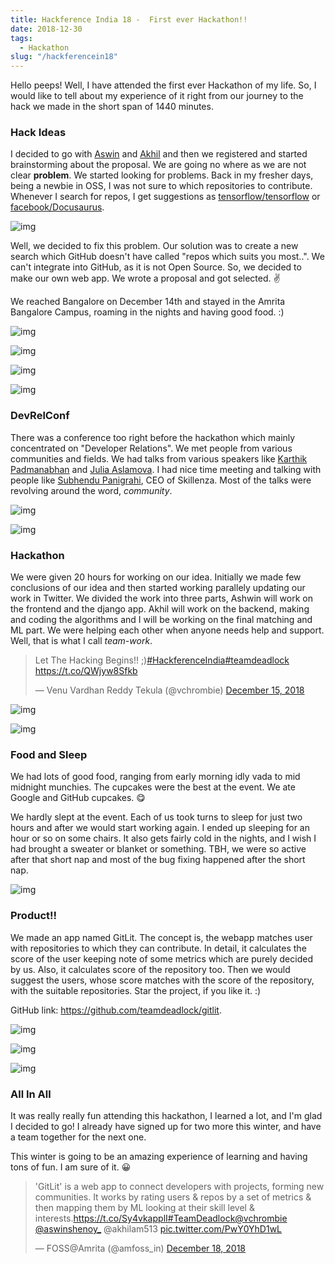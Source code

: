 ```yaml
---
title: Hackference India 18 -  First ever Hackathon!!
date: 2018-12-30
tags:
  - Hackathon
slug: "/hackferencein18"
---
```



Hello peeps! Well, I have attended the first ever Hackathon of my life. So, I would like to tell about my experience of it right from our journey to the hack we made in the short span of 1440 minutes.

### Hack Ideas
I decided to go with [Aswin](https://twitter.com/aswinshenoy_) and [Akhil](https://twitter.com/akhilam513) and then we registered and started brainstorming about the proposal. We are going no where as we are not clear **problem**. We started looking for problems. Back in my fresher days, being a newbie in OSS, I was not sure to which repositories to contribute. Whenever I search for repos, I get suggestions as [tensorflow/tensorflow](https://github.com/tensorflow/tensorflow) or [facebook/Docusaurus](https://github.com/facebook/Docusaurus).

![img](images/0.jpg)

Well, we decided to fix this problem. Our solution was to create a new search which GitHub doesn't have called "repos which suits you most..". We can't integrate into GitHub, as it is not Open Source. So, we decided to make our own web app. We wrote a proposal and got selected. ✌️

We reached Bangalore on December 14th and stayed in the Amrita Bangalore Campus, roaming in the nights and having good food. :) 

![img](images/1.jpg)

![img](images/4.jpg)

![img](images/2.jpg)

![img](images/3.jpg)

### DevRelConf
There was a conference too right before the hackathon which mainly concentrated on "Developer Relations". We met people from various communities and fields. We had talks from various speakers like [Karthik Padmanabhan](http://www.linkedin.com/in/karthikp) and [Julia Aslamova](https://www.linkedin.com/in/yulialund/). I had nice time meeting and talking with people like [Subhendu Panigrahi](https://twitter.com/skipiit), CEO of Skillenza. Most of the talks were revolving around the word, *community*. 

![img](images/5.jpg)

![img](images/6.jpg)

### Hackathon
We were given 20 hours for working on our idea. Initially we made few conclusions of our idea and then started working parallely updating our work in Twitter. We divided the work into three parts, Ashwin will work on the frontend and the django app. Akhil will work on the backend, making and coding the algorithms and I will be working on the final matching and ML part. We were helping each other when anyone needs help and support. Well, that is what I call *team-work*.

<blockquote class="twitter-tweet tw-align-center"><p lang="en" dir="ltr">Let The Hacking Begins!! ;)<a href="https://twitter.com/hashtag/HackferenceIndia?src=hash&amp;ref_src=twsrc%5Etfw">#HackferenceIndia</a><a href="https://twitter.com/hashtag/teamdeadlock?src=hash&amp;ref_src=twsrc%5Etfw">#teamdeadlock</a> <a href="https://t.co/QWjyw8Sfkb">https://t.co/QWjyw8Sfkb</a></p>&mdash; Venu Vardhan Reddy Tekula (@vchrombie) <a href="https://twitter.com/vchrombie/status/1073936398514741248?ref_src=twsrc%5Etfw">December 15, 2018</a></blockquote>

![img](images/7.jpg)

![img](images/8.jpg)

### Food and Sleep
We had lots of good food, ranging from early morning idly vada to mid midnight munchies. The cupcakes were the best at the event. We ate Google and GitHub cupcakes. 😋

We hardly slept at the event. Each of us took turns to sleep for just two hours and after we would start working again. I ended up sleeping for an hour or so on some chairs. It also gets fairly cold in the nights, and I wish I had brought a sweater or blanket or something. TBH, we were so active after that short nap and most of the bug fixing happened after the short nap. 

![img](images/9.jpg)

### Product!!
We made an app named GitLit. The concept is, the webapp matches user with repositories to which they can contribute. In detail, it calculates the score of the user keeping note of some metrics which are purely decided by us. Also, it calculates score of the repository too. Then we would suggest the users, whose score matches with the score of the repository, with the suitable repositories. Star the project, if you like it. :)

GitHub link: <https://github.com/teamdeadlock/gitlit>.

![img](images/11.png)

![img](images/12.png)

![img](images/10.png)

### All In All
It was really really fun attending this hackathon, I learned a lot, and I'm glad I decided to go! I already have signed up for two more this winter, and have a team together for the next one.

This winter is going to be an amazing experience of learning and having tons of fun. I am sure of it. 😀

<blockquote class="twitter-tweet tw-align-center"><p lang="en" dir="ltr">&#39;GitLit&#39; is a web app to connect developers with projects, forming new communities. It works by rating users &amp; repos by a set of metrics &amp; then mapping them by ML looking at their skill level &amp; interests.<a href="https://t.co/Sy4vkapplI">https://t.co/Sy4vkapplI</a><a href="https://twitter.com/hashtag/TeamDeadlock?src=hash&amp;ref_src=twsrc%5Etfw">#TeamDeadlock</a><a href="https://twitter.com/vchrombie?ref_src=twsrc%5Etfw">@vchrombie</a> <a href="https://twitter.com/aswinshenoy_?ref_src=twsrc%5Etfw">@aswinshenoy_</a> @akhilam513 <a href="https://t.co/PwY0YhD1wL">pic.twitter.com/PwY0YhD1wL</a></p>&mdash; FOSS@Amrita (@amfoss_in) <a href="https://twitter.com/amfoss_in/status/1074952522559717376?ref_src=twsrc%5Etfw">December 18, 2018</a></blockquote>